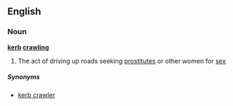 ==English==

===Noun===
'''[[kerb]] [[crawling]]'''

# {{UK}} The act of driving up roads seeking [[prostitute]]s or other women for [[sex]]

=====Synonyms=====
*[[kerb crawler]]